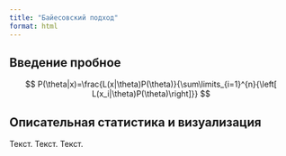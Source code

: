 ```yaml
---
title: "Байесовский подход"
format: html
---
```


## Введение пробное

$$  
P(\theta|x)=\frac{L(x|\theta)P(\theta)}{\sum\limits_{i=1}^{n}{\left[ L(x_i|\theta)P(\theta)\right]}}  
$$

## Описательная статистика и визуализация

Текст. Текст. Текст.
